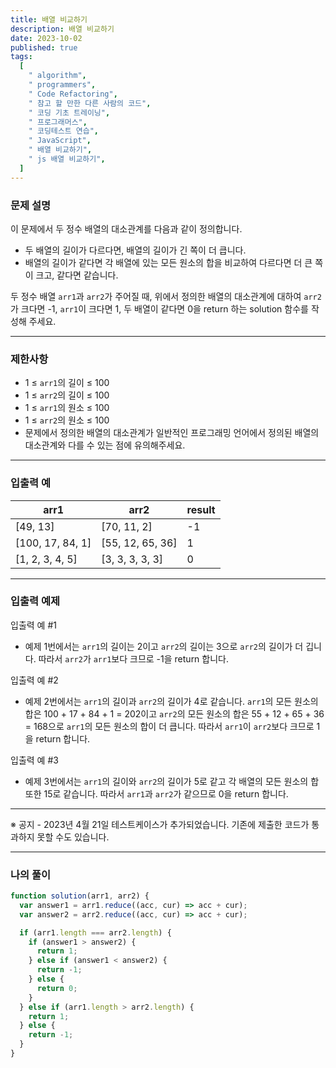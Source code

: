 ```yaml
---
title: 배열 비교하기
description: 배열 비교하기
date: 2023-10-02
published: true
tags:
  [
    " algorithm",
    " programmers",
    " Code Refactoring",
    " 참고 할 만한 다른 사람의 코드",
    " 코딩 기초 트레이닝",
    " 프로그래머스",
    " 코딩테스트 연습",
    " JavaScript",
    " 배열 비교하기",
    " js 배열 비교하기",
  ]
---
```


### 문제 설명

이 문제에서 두 정수 배열의 대소관계를 다음과 같이 정의합니다.

- 두 배열의 길이가 다르다면, 배열의 길이가 긴 쪽이 더 큽니다.
- 배열의 길이가 같다면 각 배열에 있는 모든 원소의 합을 비교하여 다르다면 더 큰 쪽이 크고, 같다면 같습니다.

두 정수 배열 `arr1`과 `arr2`가 주어질 때, 위에서 정의한 배열의 대소관계에 대하여 `arr2`가 크다면 -1, `arr1`이 크다면 1, 두 배열이 같다면 0을 return 하는 solution 함수를 작성해 주세요.

---

### 제한사항

- 1 ≤ `arr1`의 길이 ≤ 100
- 1 ≤ `arr2`의 길이 ≤ 100
- 1 ≤ `arr1`의 원소 ≤ 100
- 1 ≤ `arr2`의 원소 ≤ 100
- 문제에서 정의한 배열의 대소관계가 일반적인 프로그래밍 언어에서 정의된 배열의 대소관계와 다를 수 있는 점에 유의해주세요.

---

### 입출력 예

| arr1             | arr2             | result |
| ---------------- | ---------------- | ------ |
| [49, 13]         | [70, 11, 2]      | -1     |
| [100, 17, 84, 1] | [55, 12, 65, 36] | 1      |
| [1, 2, 3, 4, 5]  | [3, 3, 3, 3, 3]  | 0      |

---

### 입출력 예제

입출력 예 #1

- 예제 1번에서는 `arr1`의 길이는 2이고 `arr2`의 길이는 3으로 `arr2`의 길이가 더 깁니다. 따라서 `arr2`가 `arr1`보다 크므로 -1을 return 합니다.

입출력 예 #2

- 예제 2번에서는 `arr1`의 길이과 `arr2`의 길이가 4로 같습니다. `arr1`의 모든 원소의 합은 100 + 17 + 84 + 1 = 202이고 `arr2`의 모든 원소의 합은 55 + 12 + 65 + 36 = 168으로 `arr1`의 모든 원소의 합이 더 큽니다. 따라서 `arr1`이 `arr2`보다 크므로 1을 return 합니다.

입출력 예 #3

- 예제 3번에서는 `arr1`의 길이와 `arr2`의 길이가 5로 같고 각 배열의 모든 원소의 합 또한 15로 같습니다. 따라서 `arr1`과 `arr2`가 같으므로 0을 return 합니다.

---

※ 공지 - 2023년 4월 21일 테스트케이스가 추가되었습니다. 기존에 제출한 코드가 통과하지 못할 수도 있습니다.

---

### 나의 풀이

```jsx
function solution(arr1, arr2) {
  var answer1 = arr1.reduce((acc, cur) => acc + cur);
  var answer2 = arr2.reduce((acc, cur) => acc + cur);

  if (arr1.length === arr2.length) {
    if (answer1 > answer2) {
      return 1;
    } else if (answer1 < answer2) {
      return -1;
    } else {
      return 0;
    }
  } else if (arr1.length > arr2.length) {
    return 1;
  } else {
    return -1;
  }
}
```
